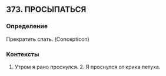 ## 373. ПРОСЫПАТЬСЯ
### Определение
Прекратить спать. (Concepticon)

### Контексты
1. Утром я рано проснулся. 2. Я проснулся от крика петуха.

